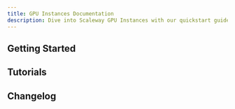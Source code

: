 ```yaml
---
title: GPU Instances Documentation
description: Dive into Scaleway GPU Instances with our quickstart guides, how-tos, tutorials, and more.
---
```


<ProductHeader
   productName="GPU Instances"
   productLogo="instance"
   description="Scaleway GPU Instances are equipped with dedicated high-end NVIDIA GPUs and offer the speed and efficiency you need to run your most demanding workloads."
   url="/gpu/quickstart/"
   label="Instances Quickstart"
/>

## Getting Started

<Grid>
    <SummaryCard
        title="Quickstart"
        icon="rocket"
        description="Learn how to create, connect to, and delete a GPU Instance in a few steps."
        label="View Quickstart"
        url="/gpu/quickstart/"
    />
    <SummaryCard
        title="Concepts"
        icon="info"
        description="Core concepts that give you a better understanding of Scaleway GPU Instances."
        label="View concepts"
        url="/gpu/concepts/"
    />
    <SummaryCard
        title="How-tos"
        icon="help-circle-outline"
        description="Check our guides to creating and managing GPU Instances and their features."
        label="View how-tos"
        url="/gpu/how-to/"
    />
    <SummaryCard
        title="Additional content"
        icon="book-open-outline"
        description="Guides to help you choose a GPU Instance, understand pricing and advanced configuration."
        label="View additional content"
        url="/gpu/reference-content/"
    />
</Grid>

## Tutorials

<Grid>
    <Card
        title="Deploying models with NVIDIA Triton Inference Server on Scaleway Object Storage"
        url="/tutorials/nvidia-triton/"
        label="Link"
    />
    <Card
        title="Achieving Super-Resolution with a Sub-Pixel Convolutional Neural Network on Scaleway GPU"
        url="/tutorials/gpu-super-resolution/"
        label="Link"
    />
</Grid>

<ClickableBanner
    productLogo="cli"
    title="Instances API"
    description="Learn how to create and manage your Scaleway GPU Instances through the API."
    url="https://www.scaleway.com/en/developers/api/instance/"
    label="Go to Instances API"
/>

## Changelog

<ChangelogList
    productName="gpu-instances"
    numberOfChanges={3}
/>

